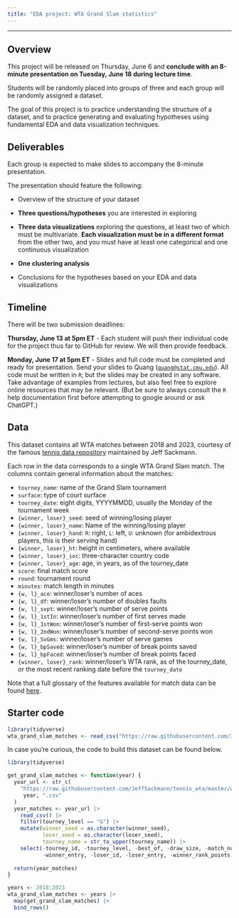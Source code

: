 ```yaml
---
title: "EDA project: WTA Grand Slam statistics"
---
```


---

## Overview

This project will be released on Thursday, June 6 and **conclude with an 8-minute presentation on Tuesday, June 18 during lecture time**.

Students will be randomly placed into groups of three and each group will be randomly assigned a dataset.

The goal of this project is to practice understanding the structure of a dataset, and to practice generating and evaluating hypotheses using fundamental EDA and data visualization techniques.

## Deliverables

Each group is expected to make slides to accompany the 8-minute presentation.

The presentation should feature the following:

-   Overview of the structure of your dataset

-   **Three questions/hypotheses** you are interested in exploring

-   **Three data visualizations** exploring the questions, at least two of which must be multivariate. **Each visualization must be in a different format** from the other two, and you must have at least one categorical and one continuous visualization

-   **One clustering analysis**

-   Conclusions for the hypotheses based on your EDA and data visualizations

## Timeline

There will be two submission deadlines:

**Thursday, June 13 at 5pm ET** - Each student will push their individual code for the project thus far to GitHub for review. We will then provide feedback.

**Monday, June 17 at 5pm ET** - Slides and full code must be completed and ready for presentation. Send your slides to Quang ([`quang@stat.cmu.edu`](mailto:quang@stat.cmu.edu)). All code must be written in `R`; but the slides may be created in any software. Take advantage of examples from lectures, but also feel free to explore online resources that may be relevant. (But be sure to always consult the `R` help documentation first before attempting to google around or ask ChatGPT.)

## Data

This dataset contains all WTA matches between 2018 and 2023, courtesy of the famous [tennis data repository](https://github.com/JeffSackmann/tennis_wta) maintained by Jeff Sackmann.

Each row in the data corresponds to a single WTA Grand Slam match. The columns contain general information about the matches:

-   `tourney_name`: name of the Grand Slam tournament
-   `surface`: type of court surface
-   `tourney_date`: eight digits, YYYYMMDD, usually the Monday of the tournament week
-   `{winner, loser}_seed`: seed of winning/losing player
-   `{winner, loser}_name`: Name of the winning/losing player
-   `{winner, loser}_hand`: `R`: right, `L`: left, `U`: unknown (for ambidextrous players, this is their serving hand)
-   `{winner, loser}_ht`: height in centimeters, where available
-   `{winner, loser}_ioc`: three-character country code
-   `{winner, loser}_age`: age, in years, as of the tourney_date
-   `score`: final match score
-   `round`: tournament round
-   `minutes`: match length in minutes
-   `{w, l}_ace`: winner/loser's number of aces
-   `{w, l}_df`: winner/loser's number of doubles faults
-   `{w, l}_svpt`: winner/loser's number of serve points
-   `{w, l}_1stIn`: winner/loser's number of first serves made
-   `{w, l}_1stWon`: winner/loser's number of first-serve points won
-   `{w, l}_2ndWon`: winner/loser's number of second-serve points won
-   `{w, l}_SvGms`: winner/loser's number of serve games
-   `{w, l}_bpSaved`: winner/loser's number of break points saved
-   `{w, l}_bpFaced`: winner/loser's number of break points faced
-   `{winner, loser}_rank`: winner/loser's WTA rank, as of the tourney_date, or the most recent ranking date before the `tourney_date`

Note that a full glossary of the features available for match data can be found [here](https://github.com/JeffSackmann/tennis_atp/blob/master/matches_data_dictionary.txt).

## Starter code

```r
library(tidyverse)
wta_grand_slam_matches <- read_csv("https://raw.githubusercontent.com/36-SURE/36-SURE.github.io/main/data/wta_grand_slam_matches.csv")
```

In case you're curious, the code to build this dataset can be found below.

```r
library(tidyverse)

get_grand_slam_matches <- function(year) {
  year_url <- str_c(
    "https://raw.githubusercontent.com/JeffSackmann/tennis_wta/master/wta_matches_",
     year, ".csv"
  )
  year_matches <- year_url |> 
    read_csv() |> 
    filter(tourney_level == "G") |> 
    mutate(winner_seed = as.character(winner_seed),
           loser_seed = as.character(loser_seed),
           tourney_name = str_to_upper(tourney_name)) |> 
    select(-tourney_id, -tourney_level, -best_of, -draw_size, -match_num, -winner_id,
           -winner_entry, -loser_id, -loser_entry, -winner_rank_points, -loser_rank_points)
  
  return(year_matches)
}

years <- 2018:2023
wta_grand_slam_matches <- years |> 
  map(get_grand_slam_matches) |> 
  bind_rows()
```